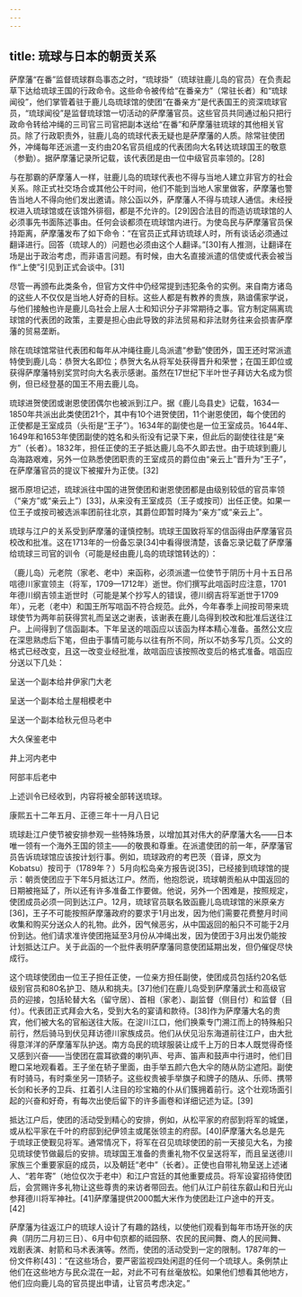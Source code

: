 ```yaml
---
---
---
```

title: 琉球与日本的朝贡关系
---



萨摩藩“在番”监督琉球群岛事态之时，“琉球掛”（琉球驻鹿儿岛的官员）在负责起草下达给琉球王国的行政命令。这些命令被传给“在番亲方”（常驻长者）和“琉球闻役”，他们掌管着驻于鹿儿岛琉球馆的使团“在番亲方”是代表国王的资深琉球官员，“琉球闻役”是监督琉球馆一切活动的萨摩藩官员。这些官员共同通过船只把行政命令转给冲绳的三司官三司官把副本送给“在番”和萨摩藩驻琉球的其他相关官员。除了行政职责外，驻鹿儿岛的琉球代表无疑也是萨摩藩的人质。除常驻使团外，冲绳每年还派遣一支约由20名官员组成的代表团向大名转达琉球国王的敬意（参勤）。据萨摩藩记录所记载，该代表团是由一位中级官员率领的。[28]

与在那霸的萨摩藩人一样，驻鹿儿岛的琉球代表也不得与当地人建立非官方的社会关系。除正式社交场合或其他公干时间，他们不能到当地人家里做客，萨摩藩也警告当地人不得向他们发出邀请。除公函以外，萨摩藩人不得与琉球人通信。未经授权进入琉球馆或在该馆外徘徊，都是不允许的。[29]因合法目的而造访琉球馆的人必须事先书面陈述事由。任何会谈都须在琉球馆内进行。为使岛民与萨摩藩官员保持距离，萨摩藩发布了如下命令：“在官员正式拜访琉球人时，所有谈话必须通过翻译进行。回答（琉球人的）问题也必须由这个人翻译。”[30]有人推测，让翻译在场是出于政治考虑，而非语言问题。有时候，由大名直接派遣的信使或代表会被当作“上使”引见到正式会谈中。[31]

尽管一再颁布此类条令，但官方文件中仍经常提到违犯条令的实例。来自南方诸岛的这些人不仅仅是当地人好奇的目标。这些人都是有教养的贵族，熟谙儒家学说，与他们接触也许是鹿儿岛社会上层人士和知识分子非常期待之事。官方制定隔离琉球馆的代表团的政策，主要是担心由此导致的非法贸易和非法财务往来会损害萨摩藩的贸易垄断。

除在琉球馆常驻代表团和每年从冲绳往鹿儿岛派遣“参勤”使团外，国王还时常派遣特使到鹿儿岛：恭贺大名即位；恭贺大名从将军处获得晋升和荣誉；在国王即位或获得萨摩藩特别奖赏时向大名表示感谢。虽然在17世纪下半叶世子拜访大名成为惯例，但已经登基的国王不用去鹿儿岛。

琉球进贺使团或谢恩使团偶尔也被派到江户。据《鹿儿岛县史》记载，1634—1850年共派出此类使团21个，其中有10个进贺使团，11个谢恩使团，每个使团的正使都是王室成员（头衔是“王子”）。1634年的副使也是一位王室成员。1644年、1649年和1653年使团副使的姓名和头衔没有记录下来，但此后的副使往往是“亲方”（长者）。1832年，担任正使的王子抵达鹿儿岛不久即去世。由于琉球到鹿儿岛海路艰难，另外一位熟悉使团职责的王室成员的爵位由“亲云上”晋升为“王子”，在萨摩藩官员的提议下被擢升为正使。[32]

据币原坦记述，琉球派往中国的进贺使团和谢恩使团都是由级别较低的官员率领（“亲方”或“亲云上”）[33]，从来没有王室成员（王子或按司）出任正使。如果一位王子或按司被选派率团前往北京，其爵位即暂时降为“亲方”或“亲云上”。

琉球与江户的关系受到萨摩藩的谨慎控制。琉球王国致将军的信函得由萨摩藩官员校改和批准。这在1713年的一份备忘录[34]中看得很清楚，该备忘录记载了萨摩藩给琉球三司官的训令（可能是经由鹿儿岛的琉球馆转达的）：

（鹿儿岛）元老院（家老、老中）来函称，必须派遣一位使节于阴历十月十五日吊唁德川家宣领主（将军，1709—1712年）逝世。你们撰写此唁函时应注意，1701年德川纲吉领主逝世时（可能是某个抄写人的错误，德川纲吉将军逝世于1709年），元老（老中）和国王所写唁函不符合规范。此外，今年春季上间按司带来琉球使节为两年前获得赏礼而呈送之谢表，该谢表在鹿儿岛得到校改和批准后送往江户。上间得到了信函副本。下年呈送的唁函应以该函为样本精心准备。虽然公文应在深思熟虑后下笔，但由于事情可能与以往有所不同，所以不妨多写几页。公文的格式已经改变，且这一改变业经批准，故唁函应该按照改变后的格式准备。唁函应分送以下几处：

呈送一个副本给井伊家门大老

呈送一个副本给土屋相模老中

呈送一个副本给秋元但马老中

大久保鉴老中

井上河内老中

阿部丰后老中

上述训令已经收到，内容将被全部转送琉球。

康熙五十二年五月、正德三年十一月八日记

琉球赴江户使节被安排参观一些特殊场景，以增加其对伟大的萨摩藩大名——日本唯一领有一个海外王国的领主——的敬畏和尊重。在派遣使团的前一年，萨摩藩官员告诉琉球馆应该按计划行事。例如，琉球政府的考巴茨（音译，原文为Kobatsu）按司于（1789年？）5月向松岛亲方报告说[35]，已经接到琉球馆的提示：朝贡使团应于下年5月抵达江户。然而，他抱怨说，琉球朝贡船从中国返回的日期被拖延了，所以还有许多准备工作要做。他说，另外一个困难是，按照规定，使团成员必须一同到达江户。12月，琉球官员联名致函鹿儿岛琉球馆的米原亲方[36]，王子不可能按照萨摩藩政府的要求于1月出发，因为他们需要花费整月时间收集和购买分送众人的礼物。此外，因气候恶劣，从中国返回的船只不可能于2月份到达。他们请求准许使团拖延至3月份从冲绳出发，因为使团于3月出发仍能按计划抵达江户。关于此函的一个批件表明萨摩藩同意使团延期出发，但仍催促尽快成行。

这个琉球使团由一位王子担任正使，一位亲方担任副使，使团成员包括约20名低级别官员和80名护卫、随从和挑夫。[37]他们在鹿儿岛受到萨摩藩武士和高级官员的迎接，包括轮替大名（留守居）、首相（家老）、副监督（侧目付）和监督（目付）。代表团正式拜会大名，受到大名的宴请和款待。[38]作为萨摩藩大名的贵宾，他们被大名的官船送往大阪。在淀川江口，他们换乘专门溯江而上的特殊船只前行，然后骑马到伏见拜访德川家族成员。他们从伏见沿东海道前往江户，由大批得意洋洋的萨摩藩军队护送。南方岛民的琉球服装让成千上万的日本人既觉得奇怪又感到兴奋——当使团在震耳欲聋的喇叭声、号声、笛声和鼓声中行进时，他们目瞪口呆地观看着。王子坐在轿子里面，由手举五颜六色大伞的随从防尘遮阳。副使有时骑马，有时乘坐另一顶轿子。这些权贵被手举旗子和牌子的随从、乐师、携带长剑和长矛的卫兵、扛着引人注目的珍宝箱的仆从们簇拥着前行。这个壮观场面引起的兴奋和好奇，有每次出使后留下的许多画卷和详细记述为证。[39]

抵达江户后，使团的活动受到精心的安排，例如，从松平家的府邸到将军的城堡，或从松平家在千叶的府邸到纪伊领主或尾张领主的府邸。[40]萨摩藩大名总是先于琉球正使觐见将军。通常情况下，将军在召见琉球使团的前一天接见大名，为接见琉球使节做最后的安排。琉球国王准备的贵重礼物不仅呈送将军，而且呈送德川家族三个重要家庭的成员，以及朝廷“老中”（长者）。正使也自带礼物呈送上述诸人、“若年寄”（地位仅次于老中）和江户宫廷的其他重要成员。将军设宴招待使团后，会赏赐许多礼物让这些尊贵的来访者带回去。他们从江户前往东叡山和日光山参拜德川将军神社。[41]萨摩藩提供2000瓢大米作为使团赴江户途中的开支。[42]

萨摩藩为往返江户的琉球人设计了有趣的路线，以使他们观看到每年市场开张的庆典（阴历二月初三日）、6月中旬京都的祗园祭、农民的民间舞、商人的民间舞、戏剧表演、射箭和马术表演等。然而，使团的活动受到一定的限制。1787年的一份文件称[43]：“在这些场合，要严密监视四处闲逛的任何一个琉球人。条例禁止他们在这些地方与民众混在一起，对此不可有丝毫放松。如果他们想看其他地方，他们应向鹿儿岛的官员提出申请，让官员考虑决定。”